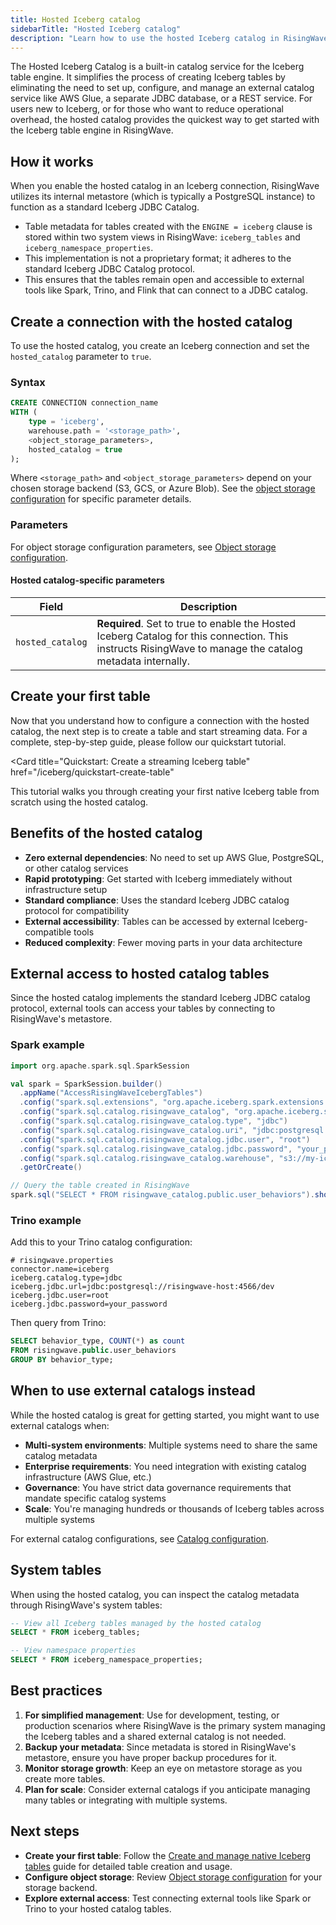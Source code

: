 ```yaml
---
title: Hosted Iceberg catalog
sidebarTitle: "Hosted Iceberg catalog"
description: "Learn how to use the hosted Iceberg catalog in RisingWave. This guide shows you how to create and manage Iceberg tables without the need to configure or maintain an external catalog service like AWS Glue or a JDBC database."
---
```

The Hosted Iceberg Catalog is a built-in catalog service for the Iceberg table engine. It simplifies the process of creating Iceberg tables by eliminating the need to set up, configure, and manage an external catalog service like AWS Glue, a separate JDBC database, or a REST service.
For users new to Iceberg, or for those who want to reduce operational overhead, the hosted catalog provides the quickest way to get started with the Iceberg table engine in RisingWave.

## How it works

When you enable the hosted catalog in an Iceberg connection, RisingWave utilizes its internal metastore (which is typically a PostgreSQL instance) to function as a standard Iceberg JDBC Catalog.

- Table metadata for tables created with the `ENGINE = iceberg` clause is stored within two system views in RisingWave: `iceberg_tables` and `iceberg_namespace_properties`.
- This implementation is not a proprietary format; it adheres to the standard Iceberg JDBC Catalog protocol.
- This ensures that the tables remain open and accessible to external tools like Spark, Trino, and Flink that can connect to a JDBC catalog.

## Create a connection with the hosted catalog

To use the hosted catalog, you create an Iceberg connection and set the `hosted_catalog` parameter to `true`.


### Syntax 

```sql
CREATE CONNECTION connection_name
WITH (
    type = 'iceberg',
    warehouse.path = '<storage_path>',
    <object_storage_parameters>,
    hosted_catalog = true
);
```

Where `<storage_path>` and `<object_storage_parameters>` depend on your chosen storage backend (S3, GCS, or Azure Blob). See the [object storage configuration](/iceberg/object-storage) for specific parameter details.

### Parameters

For object storage configuration parameters, see [Object storage configuration](/iceberg/object-storage).

#### Hosted catalog-specific parameters

| Field | Description |
|-------|-------------|
| `hosted_catalog` | **Required**. Set to true to enable the Hosted Iceberg Catalog for this connection. This instructs RisingWave to manage the catalog metadata internally. |

## Create your first table

Now that you understand how to configure a connection with the hosted catalog, the next step is to create a table and start streaming data. For a complete, step-by-step guide, please follow our quickstart tutorial.

<Card
  title="Quickstart: Create a streaming Iceberg table"
  href="/iceberg/quickstart-create-table"
>
  This tutorial walks you through creating your first native Iceberg table from scratch using the hosted catalog.
</Card>

## Benefits of the hosted catalog

- **Zero external dependencies**: No need to set up AWS Glue, PostgreSQL, or other catalog services
- **Rapid prototyping**: Get started with Iceberg immediately without infrastructure setup
- **Standard compliance**: Uses the standard Iceberg JDBC catalog protocol for compatibility
- **External accessibility**: Tables can be accessed by external Iceberg-compatible tools
- **Reduced complexity**: Fewer moving parts in your data architecture

## External access to hosted catalog tables

Since the hosted catalog implements the standard Iceberg JDBC catalog protocol, external tools can access your tables by connecting to RisingWave's metastore.

### Spark example

```scala
import org.apache.spark.sql.SparkSession

val spark = SparkSession.builder()
  .appName("AccessRisingWaveIcebergTables")
  .config("spark.sql.extensions", "org.apache.iceberg.spark.extensions.IcebergSparkSessionExtensions")
  .config("spark.sql.catalog.risingwave_catalog", "org.apache.iceberg.spark.SparkCatalog")
  .config("spark.sql.catalog.risingwave_catalog.type", "jdbc")
  .config("spark.sql.catalog.risingwave_catalog.uri", "jdbc:postgresql://risingwave-host:4566/dev")
  .config("spark.sql.catalog.risingwave_catalog.jdbc.user", "root")  
  .config("spark.sql.catalog.risingwave_catalog.jdbc.password", "your_password")
  .config("spark.sql.catalog.risingwave_catalog.warehouse", "s3://my-iceberg-bucket/warehouse/")
  .getOrCreate()

// Query the table created in RisingWave
spark.sql("SELECT * FROM risingwave_catalog.public.user_behaviors").show()
```

### Trino example

Add this to your Trino catalog configuration:

```properties
# risingwave.properties
connector.name=iceberg
iceberg.catalog.type=jdbc
iceberg.jdbc.url=jdbc:postgresql://risingwave-host:4566/dev
iceberg.jdbc.user=root
iceberg.jdbc.password=your_password
```

Then query from Trino:
```sql
SELECT behavior_type, COUNT(*) as count
FROM risingwave.public.user_behaviors  
GROUP BY behavior_type;
```

## When to use external catalogs instead

While the hosted catalog is great for getting started, you might want to use external catalogs when:

- **Multi-system environments**: Multiple systems need to share the same catalog metadata
- **Enterprise requirements**: You need integration with existing catalog infrastructure (AWS Glue, etc.)
- **Governance**: You have strict data governance requirements that mandate specific catalog systems
- **Scale**: You're managing hundreds or thousands of Iceberg tables across multiple systems

For external catalog configurations, see [Catalog configuration](/iceberg/catalogs).

## System tables

When using the hosted catalog, you can inspect the catalog metadata through RisingWave's system tables:

```sql
-- View all Iceberg tables managed by the hosted catalog
SELECT * FROM iceberg_tables;

-- View namespace properties
SELECT * FROM iceberg_namespace_properties;
```

## Best practices

1. **For simplified management**: Use for development, testing, or production scenarios where RisingWave is the primary system managing the Iceberg tables and a shared external catalog is not needed.
2. **Backup your metadata**: Since metadata is stored in RisingWave's metastore, ensure you have proper backup procedures for it.
3. **Monitor storage growth**: Keep an eye on metastore storage as you create more tables.
4. **Plan for scale**: Consider external catalogs if you anticipate managing many tables or integrating with multiple systems.

## Next steps

- **Create your first table**: Follow the [Create and manage native Iceberg tables](/iceberg/create-manage-native-iceberg-tables) guide for detailed table creation and usage.
- **Configure object storage**: Review [Object storage configuration](/iceberg/object-storage) for your storage backend.
- **Explore external access**: Test connecting external tools like Spark or Trino to your hosted catalog tables.